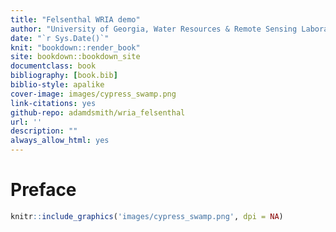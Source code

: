 ```yaml
--- 
title: "Felsenthal WRIA demo"
author: "University of Georgia, Water Resources & Remote Sensing Laboratory"
date: "`r Sys.Date()`"
knit: "bookdown::render_book"
site: bookdown::bookdown_site
documentclass: book
bibliography: [book.bib]
biblio-style: apalike
cover-image: images/cypress_swamp.png
link-citations: yes
github-repo: adamdsmith/wria_felsenthal
url: ''
description: ""
always_allow_html: yes
---
```


# Preface {-}

```r
knitr::include_graphics('images/cypress_swamp.png', dpi = NA)
```
